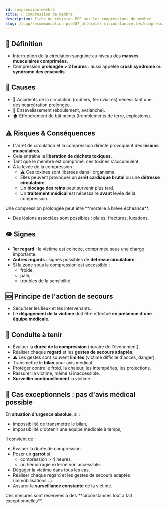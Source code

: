 ---
id: compression-membre
title: 💢 Compression de membre
description: Fiche de révision PSE sur les compressions de membre
slug: /suap/recommandation-pse/07_atteintes-circonstancielles/compression-membre
---


## 💢 Définition

- Interruption de la circulation sanguine au niveau des **masses musculaires comprimées**.
- Compression **prolongée > 2 heures** : aussi appelée **crush syndrome** ou **syndrome des ensevelis**.

## 📌 Causes

- 🚗 Accidents de la circulation (routiers, ferroviaires) nécessitant une désincarcération prolongée.
- 🧱 Ensevelissement (éboulement, avalanche).
- 🏚️ Effondrement de bâtiments (tremblements de terre, explosions).

## ⚠️ Risques & Conséquences

- L'arrêt de circulation et la compression directe provoquent des **lésions musculaires**.
- Cela entraîne la **libération de déchets toxiques**.
- Tant que le membre est comprimé, ces toxines s'accumulent.
- À la levée de la compression :
  - ⚠️ Ces toxines sont libérées dans l'organisme.
  - Elles peuvent provoquer un **arrêt cardiaque brutal** ou une **détresse circulatoire**.
  - Un **blocage des reins** peut survenir plus tard.
  - Un **traitement médical** est nécessaire **avant** levée de la compression.

<Admonition type="warning">
Une compression prolongée peut être **mortelle à brève échéance**.
</Admonition>

- Des lésions associées sont possibles : plaies, fractures, luxations.

## 👁️ Signes

- **1er regard** : la victime est coincée, comprimée sous une charge importante.
- **Autres regards** : signes possibles de **détresse circulatoire**.
- Si la zone sous la compression est accessible :
  - froide,
  - pâle,
  - troubles de la sensibilité.

## 🆘 Principe de l'action de secours

- Sécuriser les lieux et les intervenants.
- Le **dégagement de la victime** doit être effectué **en présence d'une équipe médicale**.

## 🔧 Conduite à tenir

- Évaluer la **durée de la compression** (horaire de l'événement).
- Réaliser chaque **regard** et les **gestes de secours adaptés**.
- ⚠️ Les gestes sont souvent **limités** (victime difficile d'accès, danger).
- Transmettre le **bilan** pour avis médical.
- Protéger contre le froid, la chaleur, les intempéries, les projections.
- Rassurer la victime, même si inaccessible.
- **Surveiller continuellement** la victime.

## 🚨 Cas exceptionnels : pas d'avis médical possible

En **situation d'urgence absolue**, si :

- impossibilité de transmettre le bilan,
- impossibilité d'obtenir une équipe médicale à temps,

Il convient de :

- Évaluer la durée de compression.
- Poser un **garrot** si :
  - compression > 4 heures,
  - ou hémorragie externe non accessible.
- Dégager la victime dans tous les cas.
- Réaliser chaque regard et les gestes de secours adaptés (immobilisations...).
- Assurer la **surveillance constante** de la victime.

<Admonition type="danger">
Ces mesures sont réservées à des **circonstances tout à fait exceptionnelles**.
</Admonition>